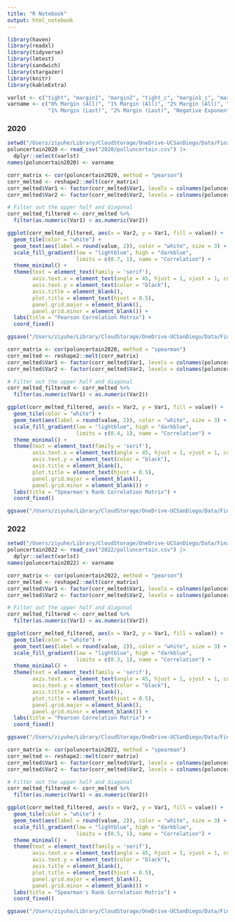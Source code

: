 ```yaml
---
title: "R Notebook"
output: html_notebook
---
```


```r
library(haven)
library(readxl)
library(tidyverse)
library(lmtest)
library(sandwich)
library(stargazer)
library(knitr)
library(kableExtra)
```

```r
varlst <- c("tight", "margin1", "margin2", "tight_c", "margin1_c", "margin2_c", "closeness", "margin", "uncertain")
varname <- c("0% Margin (All)", "1% Margin (All)", "2% Margin (All)", "0% Margin (Last)",
             "1% Margin (Last)", "2% Margin (Last)", "Negative Exponents", "Multiplicative Inverse", "Analysts Predictions")
```

### 2020
```r
setwd("/Users/ziyuhe/Library/CloudStorage/OneDrive-UCSanDiego/Data/Financial Data/Gubernatorial Elections")
poluncertain2020 <- read_csv("2020/polluncertain.csv") |> 
  dplyr::select(varlst)
names(poluncertain2020) <- varname

```
```r
corr_matrix <- cor(poluncertain2020, method = "pearson")
corr_melted <- reshape2::melt(corr_matrix)
corr_melted$Var1 <- factor(corr_melted$Var1, levels = colnames(poluncertain2020))
corr_melted$Var2 <- factor(corr_melted$Var2, levels = colnames(poluncertain2020))

# Filter out the upper half and diagonal
corr_melted_filtered <- corr_melted %>%
  filter(as.numeric(Var1) < as.numeric(Var2))

ggplot(corr_melted_filtered, aes(x = Var2, y = Var1, fill = value)) +
  geom_tile(color = "white") +
  geom_text(aes(label = round(value, 2)), color = "white", size = 3) + # Add the correlation values as text
  scale_fill_gradient(low = "lightblue", high = "darkblue", 
                      limits = c(0.7, 1), name = "Correlation") +
  theme_minimal() +
  theme(text = element_text(family = 'serif'),
        axis.text.x = element_text(angle = 45, hjust = 1, vjust = 1, color = "black"),
        axis.text.y = element_text(color = "black"),
        axis.title = element_blank(),
        plot.title = element_text(hjust = 0.5),
        panel.grid.major = element_blank(),
        panel.grid.minor = element_blank()) +
  labs(title = "Pearson Correlation Matrix") +
  coord_fixed()

ggsave("/Users/ziyuhe/Library/CloudStorage/OneDrive-UCSanDiego/Data/Financial Data/Gubernatorial Elections/2020pearson.png", dpi = 600)
```
```r
corr_matrix <- cor(poluncertain2020, method = "spearman")
corr_melted <- reshape2::melt(corr_matrix)
corr_melted$Var1 <- factor(corr_melted$Var1, levels = colnames(poluncertain2020))
corr_melted$Var2 <- factor(corr_melted$Var2, levels = colnames(poluncertain2020))

# Filter out the upper half and diagonal
corr_melted_filtered <- corr_melted %>%
  filter(as.numeric(Var1) < as.numeric(Var2))

ggplot(corr_melted_filtered, aes(x = Var2, y = Var1, fill = value)) +
  geom_tile(color = "white") +
  geom_text(aes(label = round(value, 2)), color = "white", size = 3) + # Add the correlation values as text
  scale_fill_gradient(low = "lightblue", high = "darkblue", 
                      limits = c(0.4, 1), name = "Correlation") +
  theme_minimal() +
  theme(text = element_text(family = 'serif'),
        axis.text.x = element_text(angle = 45, hjust = 1, vjust = 1, color = "black"),
        axis.text.y = element_text(color = "black"),
        axis.title = element_blank(),
        plot.title = element_text(hjust = 0.5),
        panel.grid.major = element_blank(),
        panel.grid.minor = element_blank()) +
  labs(title = "Spearman's Rank Correlation Matrix") +
  coord_fixed()

ggsave("/Users/ziyuhe/Library/CloudStorage/OneDrive-UCSanDiego/Data/Financial Data/Gubernatorial Elections/2020spearman.png", dpi = 600)
```

### 2022
```r
setwd("/Users/ziyuhe/Library/CloudStorage/OneDrive-UCSanDiego/Data/Financial Data/Gubernatorial Elections")
poluncertain2022 <- read_csv("2022/polluncertain.csv") |> 
  dplyr::select(varlst)
names(poluncertain2022) <- varname

```
```r
corr_matrix <- cor(poluncertain2022, method = "pearson")
corr_melted <- reshape2::melt(corr_matrix)
corr_melted$Var1 <- factor(corr_melted$Var1, levels = colnames(poluncertain2022))
corr_melted$Var2 <- factor(corr_melted$Var2, levels = colnames(poluncertain2022))

# Filter out the upper half and diagonal
corr_melted_filtered <- corr_melted %>%
  filter(as.numeric(Var1) < as.numeric(Var2))

ggplot(corr_melted_filtered, aes(x = Var2, y = Var1, fill = value)) +
  geom_tile(color = "white") +
  geom_text(aes(label = round(value, 2)), color = "white", size = 3) + # Add the correlation values as text
  scale_fill_gradient(low = "lightblue", high = "darkblue", 
                      limits = c(0.3, 1), name = "Correlation") +
  theme_minimal() +
  theme(text = element_text(family = 'serif'),
        axis.text.x = element_text(angle = 45, hjust = 1, vjust = 1, color = "black"),
        axis.text.y = element_text(color = "black"),
        axis.title = element_blank(),
        plot.title = element_text(hjust = 0.5),
        panel.grid.major = element_blank(),
        panel.grid.minor = element_blank()) +
  labs(title = "Pearson Correlation Matrix") +
  coord_fixed()

ggsave("/Users/ziyuhe/Library/CloudStorage/OneDrive-UCSanDiego/Data/Financial Data/Gubernatorial Elections/2022pearson.png", dpi = 600)
```
```r
corr_matrix <- cor(poluncertain2022, method = "spearman")
corr_melted <- reshape2::melt(corr_matrix)
corr_melted$Var1 <- factor(corr_melted$Var1, levels = colnames(poluncertain2022))
corr_melted$Var2 <- factor(corr_melted$Var2, levels = colnames(poluncertain2022))

# Filter out the upper half and diagonal
corr_melted_filtered <- corr_melted %>%
  filter(as.numeric(Var1) < as.numeric(Var2))

ggplot(corr_melted_filtered, aes(x = Var2, y = Var1, fill = value)) +
  geom_tile(color = "white") +
  geom_text(aes(label = round(value, 2)), color = "white", size = 3) + # Add the correlation values as text
  scale_fill_gradient(low = "lightblue", high = "darkblue", 
                      limits = c(0.5, 1), name = "Correlation") +
  theme_minimal() +
  theme(text = element_text(family = 'serif'),
        axis.text.x = element_text(angle = 45, hjust = 1, vjust = 1, color = "black"),
        axis.text.y = element_text(color = "black"),
        axis.title = element_blank(),
        plot.title = element_text(hjust = 0.5),
        panel.grid.major = element_blank(),
        panel.grid.minor = element_blank()) +
  labs(title = "Spearman's Rank Correlation Matrix") +
  coord_fixed()

ggsave("/Users/ziyuhe/Library/CloudStorage/OneDrive-UCSanDiego/Data/Financial Data/Gubernatorial Elections/2022spearman.png", dpi = 600)
```